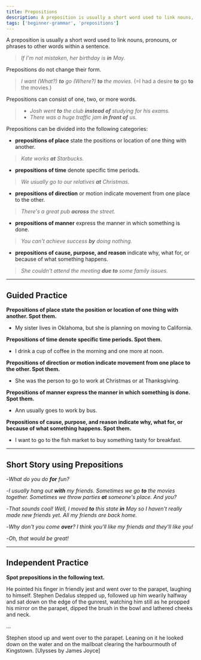 ```yaml
---
title: Prepositions
description: A preposition is usually a short word used to link nouns, pronouns, or phrases to other words within a sentence.
tags: ['beginner-grammar', 'prepositions']
---
```


A preposition is usually a short word used to link nouns, pronouns, or phrases to other words within a sentence.

> _If I'm not mistaken, her birthday is **in** May._

Prepositions do not change their form.

> _I want (What?) **to** go (Where?) **to** the movies._ (=I had a desire **to** go **to** the movies.)

Prepositions can consist of one, two, or more words.

> - _Josh went **to** the club **instead of** studying for his exams._
> - _There was a huge traffic jam **in front of** us._

Prepositions can be divided into the following categories:

- **prepositions of place** state the positions or location of one thing with another.

> _Kate works **at** Starbucks._

- **prepositions of time** denote specific time periods.

> _We usually go to our relatives **at** Christmas._

- **prepositions of direction** or motion indicate movement from one place to the other.

> _There's a great pub **across** the street._

- **prepositions of manner** express the manner in which something is done.

> _You can't achieve success **by** doing nothing._

- **prepositions of cause, purpose, and reason** indicate why, what for, or because of what something happens.

> _She couldn't attend the meeting **due to** some family issues._

---

## Guided Practice

**Prepositions of place state the position or location of one thing with another. Spot them.**

- My sister lives in Oklahoma, but she is planning on moving to California. <InfoTooltip label="in" />

**Prepositions of time denote specific time periods. Spot them.**

- I drink a cup of coffee in the morning and one more at noon. <InfoTooltip label="in, at" />

**Prepositions of direction or motion indicate movement from one place to the other. Spot them.**

- She was the person to go to work at Christmas or at Thanksgiving. <InfoTooltip label="at" />

**Prepositions of manner express the manner in which something is done. Spot them.**

- Ann usually goes to work by bus. <InfoTooltip label="by"/>

**Prepositions of cause, purpose, and reason indicate why, what for, or because of what something happens. Spot them.**

- I want to go to the fish market to buy something tasty for breakfast. <InfoTooltip label="to"/>

---

## Short Story using Prepositions

-_What do you do **for** fun?_

-_I usually hang out **with** my friends. Sometimes we go **to** the movies together. Sometimes we throw parties **at** someone's place. And you?_

-_That sounds cool! Well, I moved **to** this state **in** May so I haven't really made new friends yet. All my friends are back home._

-_Why don't you come **over**? I think you'll like my friends and they'll like you!_

-_Oh, that would be great!_

---

## Independent Practice

**Spot prepositions in the following text.**

He pointed his finger in friendly jest and went over to the parapet, laughing to himself. Stephen Dedalus stepped up, followed up him wearily halfway and sat down on the edge of the gunrest, watching him still as he propped his mirror on the parapet, dipped the brush in the bowl and lathered cheeks and neck.

...

Stephen stood up and went over to the parapet. Leaning on it he looked down on the water and on the mailboat clearing the harbourmouth of Kingstown. [Ulysses by James Joyce]

<InfoTooltip label="in friendly jest, to the parapet, to himself, on the edge, of the gunrest, on the parapet, in the bowl, to the parapet, on it, on the the water, on the mailboat, of Kingstown." />
